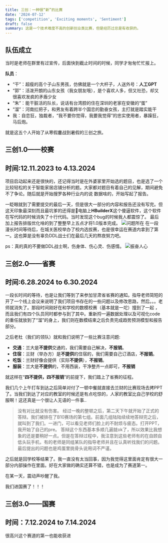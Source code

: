 ```yaml
---
title: 三创：一种很“新”的比赛
date: '2024-07-12'
tags: ['competition', 'Exciting moments', 'Sentiment']
draft: false
summary: 这是一个技术难度不高的创新创业类比赛，但是经历过总是有收获的。
---
```


## 队伍成立
当时是老师在群里有过宣传，后面快到截止时间的时候，同学才匆匆忙忙报上。

**队员**：
- “干”：超瘦的高个子山东男孩，仿佛就是一个大杆子，人送外号：**人工GPT**
- “郭”：活泼开朗的山东女孩（我女朋友哦），是个喜欢人多，但又社恐，却又很喜欢发疯的矛盾少女
- “朱”：能干脏活的队长，说话有台湾腔的住在深圳的老家在安徽的“蛋”
- “溜”：河南扛把子，和男友有着跨半个国恋的勤奋女孩，主打就是踏实能干
- 我：自恋狂，独裁者，“我不要你觉得，我要我觉得”的忠实使用者，暴躁狂，马后炮。

就是这五个人开始了从寒假鏖战到暑假的三创之旅。

## 三创1.0——校赛 

## 时间:12.11.2023 to 4.13.2024

项目启动起来还是很快的，还记得当时是在外婆家里开始选的题目，也是选了一个比较轻松的关于智能家居店铺分析的题。大家都对题目有着自己的见解，期间避免不了争论。随后就是开始搜罗各种行业内的说
数据啥的，开始写起了报告。

一眨眼就到了需要提交的最后一天，但是很大一部分的内容和报告还没有写完。但这天印象最深刻而且最坑爹的还得是🐷电脑上**HBuilderX**这个傻逼软件，这个软件在写代码的时候消失了十行代码。当时发现这个bug的时候我人都震惊了。
最后加上报告排版优化啥的到了整整早上五点才将1.0版本完成。
![问题所在](/static/images/ThreeCreation/image1.png "要把人创死的bug")
在一段漫长时间等待后，在城关医校举办了校内选拔赛，也是很幸运在赛道内拿到了第一。这也算是没有辜负DDL战士们在最后几天的熬夜努力吧。

ps：真的真的不要做DDL战士啊，伤身体、伤心灵、伤感情。
![振奋人心](/static/images/ThreeCreation/image2.png "赶回宿舍路上的大家")

## 三创2.0——省赛 
## 时间:6.28.2024 to 6.30.2024
一段长时间的等待，也是让我们等到了来参加甘肃省省赛的通知。指导老师简短的开了一个线上会议来说明了我们项目书存在的一些问题以及修改思路，然后。。。老师就消失了。那段时间刚好在和学校的数模校赛（基本就是一坨）撞到了一起
，而且我们有四个队员同时都参与到了其中。重新捋一遍数据处理以及可视化code的重任就放到了“溜”的身上，我们则在数模结束之后负责完成趋势预测模型和报告部分。

之后老杜（我们的领队）就和我们说明了一些比赛注意问题:
- **交通**：兰大是**不提供**交通的，我们需要自己解决，**不报销**。
- **住宿**：兰财（举办方）是**不提供**的住宿的，我们需要自己订酒店，**不报销**。
- **吃饭**：兰财好像会提供（实际**不提供**），**不报销**。
- **服装**：兰大是**不提供**的，不用西装，干净整齐一点即可，**不报销**

就这样在“**四不提供，四不报销**”的前提下，我们踏上了省赛的征程。

我们几个上午打车到达之后简单对付了一顿中餐就直接去兰财的比赛现场去拷PPT了。当我们到达了对应的教室的时候还是有点吃惊的，人家的教室比自己学校的舒服啊！这还真是一个很让人无语的一件事..
>没有对比就没有伤害。
经过一晚的整顿之后，第二天下午就开始了正式的答辩。我们被排在了B10赛场的第七组。前面几组陆陆续续地答辩完之后，就叫到了我们。一进门，可以看见老师们脸上的不耐烦与疲态。打开PPT，我开始了自己的pre。
答辩这个东西基本多顺几遍就ok了，所以效果比我想象的还是要稍好一点。但是在答辩过程中，我注意到这些老师有的在自顾自低头玩手机，有的老师是同组某队的指导老师并且在认真听找我们的问题。最后提出的问题也是鸡蛋里挑骨头说用词不严谨。

之后就是回学校等结果了。我一直没有太当回事，因为我觉得这里面肯定有很大一部分内部操作在里面。好在大家做的确实还算不错，也是成为了赛道第一。

在某一天，震动声吵醒了我。

我们进国赛了！！！


## 三创3.0——国赛
## 时间：7.12.2024 to 7.14.2024
很高兴这个赛道的第一也能收获进

